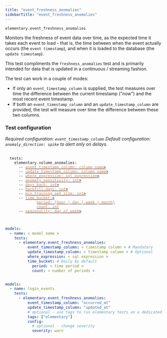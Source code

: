 ```yaml
---
title: "event_freshness_anomalies"
sidebarTitle: "event_freshness_anomalies"
---
```


`elementary.event_freshness_anomalies`

Monitors the freshness of event data over time, as the expected time it takes each event to load -
that is, the time between when the event actually occurs (the `event timestamp`), and when it is loaded to the
database (the `update timestamp`).

This test compliments the `freshness_anomalies` test and is primarily intended for data that is updated in a continuous / streaming fashion.

The test can work in a couple of modes:

- If only an `event_timestamp_column` is supplied, the test measures over time the difference between the current
  timestamp ("now") and the most recent event timestamp.
- If both an `event_timestamp_column` and an `update_timestamp_column` are provided, the test will measure over time
  the difference between these two columns.

### Test configuration

_Required configuration: `event_timestamp_column`_
_Default configuration: `anomaly_direction: spike` to alert only on delays._

<pre>
 <code>
  tests:
    elementary.volume_anomalies:
      -- <a href="/guides/anomaly-detection-configuration/event_timestamp_column"><font color="#CD7D55">event_timestamp_column: column name</font>></a>
      -- <a href="/guides/anomaly-detection-configuration/update_timestamp_column"><font color="#CD7D55">update_timestamp_column: column name</font>></a>
      -- <a href="/guides/anomaly-detection-configuration/where-expression"><font color="#CD7D55">where_expression: sql expression</font>></a>
      -- <a href="/guides/anomaly-detection-configuration/anomaly-sensitivity"><font color="#CD7D55">anomaly_sensitivity: int</font>></a>
      -- <a href="/guides/anomaly-detection-configuration/days-back"><font color="#CD7D55">days_back: int</font>></a>
      -- <a href="/guides/anomaly-detection-configuration/backfill-days"><font color="#CD7D55">backfill_days: int</font>></a>
      -- <a href="/guides/anomaly-detection-configuration/min-training-set-size"><font color="#CD7D55">min_training_set_size: int</font>></a>
      -- <a href="/guides/anomaly-detection-configuration/time-bucket"><font color="#CD7D55">time_bucket:</font>></a>
        &nbsp;&nbsp&nbsp;&nbsp;&nbsp; <a href="/guides/anomaly-detection-configuration/time-bucket"><font color="#CD7D55">period: [hour | day | week | month]</font></a>
        &nbsp;&nbsp&nbsp;&nbsp;&nbsp; <a href="/guides/anomaly-detection-configuration/time-bucket"><font color="#CD7D55">count: int</font></a>
      -- <a href="/guides/anomaly-detection-configuration/seasonality"><font color="#CD7D55">seasonality: day_of_week</font>></a>
 </code>
</pre>


<RequestExample>

```yml Models

models:
  - name: < model name >
    tests:
      - elementary.event_freshness_anomalies:
          event_timestamp_column: < timestamp column > # Mandatory
          update_timestamp_column: < timestamp column > # Optional
          where_expression: < sql expression >
          time_bucket: # Daily by default
            period: < time period >
            count: < number of periods >
```

```yml Models example

models:
  - name: login_events
    tests:
      - elementary.event_freshness_anomalies:
          event_timestamp_column: "occurred_at"
          update_timestamp_column: "updated_at"
          # optional - use tags to run elementary tests on a dedicated run
          tags: ["elementary"]
          config:
            # optional - change severity
            severity: warn
```

</RequestExample>